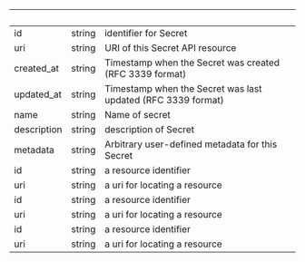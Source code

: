| &nbsp; | &nbsp; | &nbsp; |
|---|---|---|
| id | string | identifier for Secret |
| uri | string | URI of this Secret API resource |
| created_at | string | Timestamp when the Secret was created (RFC 3339 format) |
| updated_at | string | Timestamp when the Secret was last updated (RFC 3339 format) |
| name | string | Name of secret |
| description | string | description of Secret |
| metadata | string | Arbitrary user-defined metadata for this Secret |
| id | string | a resource identifier |
| uri | string | a uri for locating a resource |
| id | string | a resource identifier |
| uri | string | a uri for locating a resource |
| id | string | a resource identifier |
| uri | string | a uri for locating a resource |